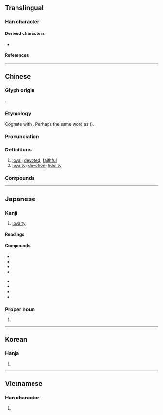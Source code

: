 {{also|中心}}
{{character info/new}}
==Translingual==

===Han character===
{{Han char|rn=61|rad=心|as=04|sn=8|four=50336|canj=LP|ids=⿱中心}}

====Derived characters====
* {{l|mul|[[𠊞]], [[㥙]], [[𣷡]], [[𦜦]], [[䛱]], [[𨨩]], [[𩗻]], [[𢘑]], [[𢘗]], [[𡲦]], [[𫁑]], [[𨵖]], [[𬅇]], [[贒]]}}

====References====
{{Han ref|kx=0377.130|dkj=10353|dj=0704.060|hdz=42273.150|uh=5FE0}}

----

==Chinese==
{{zh-forms}}

===Glyph origin===
{{Han etym}}
{{Han compound|中|心|c1=p|c2=s|ls=psc|t2=heart}}.

===Etymology===
Cognate with {{cog|bo|'''གཞུང'''་བ||to attend; to be heedful}}. Perhaps the same word as {{och-l|中}} ({{zh-ref|Schuessler, 2007}}).

===Pronunciation===
{{zh-pron
|m=zhōng
|c=zung1
|h=
|mn=tiong
|mn-t=dong1
|w=
|mc=y
|oc=y
|cat=a,n
}}

===Definitions===
{{zh-hanzi}}

# [[loyal]]; [[devoted]]; [[faithful]]
# [[loyalty]]; [[devotion]]; [[fidelity]]

===Compounds===
{{zh-der|忠鯁|公忠體國|忠愨|忠厚|一門忠烈|忠言讜論|忠臣烈士|忠孝賢良|忠臣義士|忠貫白日|忠悃|忠言嘉謨|忠良|孤忠|宅心忠厚|忠孝兩全|忠義|愚忠|忠誠|忠果|忠敬|忠魂|忠順|忠貞不渝|忠貞|忠諫|忠言逆耳|忠言|忠臣|忠肝義膽|忠義雙全|忠節|忠直|忠烈|忠正|忠恕|忠心赤膽|忠心貫日|忠心耿耿|忠心|忠實|忠孝雙全|忠孝節義|忠孝|忠告|忠君報國|忠厚老實|忠信|不忠|忠勇|忠藎|忠言奇謀|忠臣孝子|忠孝節烈|小忠小信|大奸似忠|報國盡忠|忠君愛國|忠於職守|忠賢|公忠|大姦似忠|忠款|忠忱|盡忠職守|移孝作忠|移孝為忠|盡忠報國|盡忠|攄忠報國|效忠|盡忠竭力|爛忠厚|朴忠|至忠|赤心忠膽|精忠報國|竭智盡忠|逆耳忠言|赤膽忠肝|精忠旗|赤膽忠心|褒忠鄉|精忠柏|顯忠廟|忠路|精忠|忠山|忠寮|死忠|忠黨愛國|大忠}}

----

==Japanese==

===Kanji===
{{ja-kanji|grade=6|rs=心04}}

# [[loyalty]]

====Readings====
{{ja-readings
|goon=ちゅう<ちゆう
|kanon=ちゅう<ちゆう
|kun=まごころ-
|nanori=たた-, ただ-, ただし-, なお-, きよし-
}}

====Compounds====
{{der-top|Compounds}}
* {{ja-r|忠%実|ちゅう%じつ}}
* {{ja-r|忠%臣|ちゅう%しん}}
* {{ja-r|忠%誠|ちゅう%せい}}
* {{ja-r|忠%告|ちゅう%こく}}
{{der-mid}}
* {{ja-r|忠%義|ちゅう%ぎ}}
* {{ja-r|忠%恕|ちゅう%じょ}}
* {{ja-r|忠%僕|ちゅう%ぼく}}
* {{ja-r|忠%勇|ちゅう%ゆう}}
{{der-bottom}}

===Proper noun===
{{ja-pos|proper|ただし}}

# {{given name|ja|male|sort=ただし}}

----

==Korean==

===Hanja===
{{ko-hanja|hangeul=충|eumhun=|rv=chung|mr=ch'ung|y=chwung}}

# {{rfdef|ko|sort=心04}}

----

==Vietnamese==

===Han character===
{{vi-hantu|[[trung]], [[võ]], [[vű]]|rs=心04}}

# {{rfdef|vi|sort=心04}}